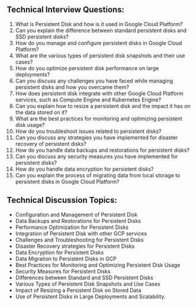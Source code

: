 
## Technical Interview Questions:
1. What is Persistent Disk and how is it used in Google Cloud Platform?
2. Can you explain the difference between standard persistent disks and SSD persistent disks?
3. How do you manage and configure persistent disks in Google Cloud Platform?
4. What are the various types of persistent disk snapshots and their use cases?
5. How do you optimize persistent disk performance on large deployments?
6. Can you discuss any challenges you have faced while managing persistent disks and how you overcame them?
7. How does persistent disk integrate with other Google Cloud Platform services, such as Compute Engine and Kubernetes Engine?
8. Can you explain how to resize a persistent disk and the impact it has on the data stored on it?
9. What are the best practices for monitoring and optimizing persistent disk usage?
10. How do you troubleshoot issues related to persistent disks?
11. Can you discuss any strategies you have implemented for disaster recovery of persistent disks?
12. How do you handle data backups and restorations for persistent disks?
13. Can you discuss any security measures you have implemented for persistent disks?
14. How do you handle data encryption for persistent disks?
15. Can you explain the process of migrating data from local storage to persistent disks in Google Cloud Platform?

## Technical Discussion Topics:
- Configuration and Management of Persistent Disk
- Data Backups and Restorations for Persistent Disks
- Performance Optimization for Persistent Disks
- Integration of Persistent Disk with other GCP services
- Challenges and Troubleshooting for Persistent Disks
- Disaster Recovery strategies for Persistent Disks
- Data Encryption for Persistent Disks
- Data Migration to Persistent Disks in GCP
- Best Practices for Monitoring and Optimizing Persistent Disk Usage
- Security Measures for Persistent Disks
- Differences between Standard and SSD Persistent Disks
- Various Types of Persistent Disk Snapshots and Use Cases
- Impact of Resizing a Persistent Disk on Stored Data
- Use of Persistent Disks in Large Deployments and Scalability.